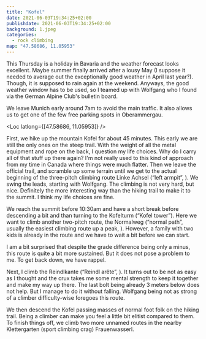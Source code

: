 ```yaml
---
title: "Kofel"
date: 2021-06-03T19:34:25+02:00
publishdate: 2021-06-03T19:34:25+02:00
background: 1.jpeg
categories:
  - rock climbing
map: "47.58686, 11.05953"
---
```


This Thursday is a holiday in Bavaria and the weather forecast looks excellent.
Maybe summer finally arrived after a lousy May (I suppose it needed to average
out the exceptionally good weather in April last year?). Though, it is supposed
to rain again at the weekend. Anyways, the good weather window has to be used,
so I teamed up with Wolfgang who I found via the German Alpine Club's bulletin
board.

<!--more-->

We leave Munich early around 7am to avoid the main traffic. It also allows us
to get one of the few free parking spots in Oberammergau.

<Loc latlong={[47.58686, 11.05953]} />

First, we hike up the mountain Kofel for about 45 minutes. This early we are
still the only ones on the steep trail. With the weight of all the metal
equipment and rope on the back, I question my life choices. Why do I carry all
of that stuff up there again? I'm not really used to this kind of approach from
my time in Canada where things were much flatter. Then we leave the official
trail, and scramble up some <Grade system="UIAA" value="2" /> terrain until we
get to the actual beginning of the three-pitch climbing route Linke Achsel
(“left armpit”, <Grade system="UIAA" value="4-" />). We swing the leads,
starting with Wolfgang. The climbing is not very hard, but nice. Definitely the
more interesting way than the hiking trail to make it to the summit. I think my
life choices are fine.

<Rimg src="1.jpeg" caption="View of Oberammergau from the Kofel." />

<Rimg src="2.jpeg" caption="View from the Kofel." />

We reach the summit before 10:30am and have a short break before descending
a bit and than turning to the Kofelturm (“Kofel tower”). Here we want to climb
another two-pitch route, the Normalweg (“normal path”, usually the easiest
climbing route up a peak, <Grade system="UIAA" value="4" />). However, a family
with two kids is already in the route and we have to wait a bit before we can
start.

<Rimg
  src="3.jpeg"
  caption="Kofelturm: on the face to the left with the family is the Normalweg, on the right at the arête the Reindlkante."
/>

I am a bit surprised that despite the grade difference being only a minus,
this route is quite a bit more sustained. But it does not pose a problem to
me. To get back down, we have rappel.

<Gallery>
  <Rimg src="4.jpeg" caption="View from the Kofelturm." />
  <Rimg
    src="5.jpeg"
    caption="Even this peak has a small summit cross. Below is the rap station."
  />
</Gallery>

<Rimg src="6.jpeg" caption="Sorting out the rope while rappelling." />

Next, I climb the Reindlkante (“Reindl arête”, <Grade system="UIAA" value="5+"
/>). It turns out to be not as easy as I thought and the crux takes me some mental
strength to keep it together and make my way up there. The last bolt
being already 3 meters below does not help. But I manage to do it
without falling. Wolfgang being not as strong of a climber difficulty-wise
foregoes this route.

We then descend the Kofel passing masses of normal foot folk on the hiking
trail. Being a climber can make you feel a little bit elitist compared
to them. To finish things off, we climb two more unnamed routes in the nearby
Klettergarten (sport climbing crag) Frauenwasserl.
